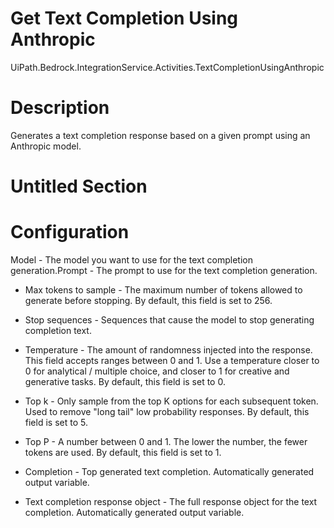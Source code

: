 ﻿# Get Text Completion Using Anthropic

UiPath.Bedrock.IntegrationService.Activities.TextCompletionUsingAnthropic

# Description

Generates a text completion response based on a given prompt using an Anthropic
                model.

# Untitled Section

# Configuration

Model - The model you want to use for the text completion
                        generation.Prompt - The prompt to use for the text completion generation.







* Max tokens to sample - The maximum number of tokens allowed to generate before stopping. By default, this field is set to 256.
* Stop sequences - Sequences that cause the model to stop generating completion text.
* Temperature - The amount of randomness injected into the response. This field accepts ranges between 0 and 1. Use a temperature closer to 0 for analytical / multiple choice, and closer to 1 for creative and generative tasks. By default, this field is set to 0.
* Top k - Only sample from the top K options for each subsequent token. Used to remove "long tail" low probability responses. By default, this field is set to 5.
* Top P - A number between 0 and 1. The lower the number, the fewer tokens are used. By default, this field is set to 1.



* Completion - Top generated text completion. Automatically generated output variable.
* Text completion response object - The full response object for the text completion. Automatically generated output variable.
